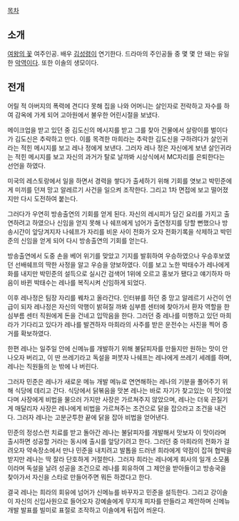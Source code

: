 [[목차]]
== 소개 ==
[[여왕의 꽃]] 여주인공. 배우 [[김성령]]이 연기한다.  드라마의 주인공들 중 몇 몇 안 돼는 유일한 [[악역]]이다. 또한 이솔의 생모이다.

== 전개 ==
어릴 적 아버지의 폭력에 견디다 못해 집을 나와 어머니는 살인자로 전락하고 자수를 하여 감옥에 가게 되어 고아원에서 불우한 어린시절을 보냈다.

메이크업을 받고 있던 중 김도신의 메시지를 받고 그를 찾아 건물에서 살랑이를 벌이다가 김도신은 추락하고 만다. 이를 목격한 마희라는 추락한 김도신을 구하려다가 살인귀라는 적힌 메시지를 보고 레나 정에게 보낸다. 그러자 레나 정은 자신에게 보낸 살인귀라는 적힌 메시지를 보고 자신의 과거가 탈로 날까봐 시상식에서 MC자리를 은퇴한다는 선언을 하였다.

미국의 레스토랑에서 일을 하면서 경력을 쌓다가 출세하기 위해 기회를 엿보고 박민준에게 미끼를 던져 망고 알레르기 사건을 일으켜 조작한다. 그리고 1차 면접에 보고 떨어졌지만 다시 도전하여 붙는다. 

그러다가 우연히 방송출연의 기회를 얻게 된다. 자신의 레시피가 담긴 요리를 가지고 출연하려고 하였으나 신임을 얻지 못해 나 쉐프에게 넘어가 출연정지를 당할 뻔했으나 방송시간이 앞당겨지자 나쉐프가 자리를 비운 사이 전화가 오자 전화기록을 삭제하고 박민준의 신임을 얻게 되어 다시 방송출연의 기회를 얻는다.

방송출연에서 도중 손을 베어 위기를 맞았고 기지를 발휘하여 우승하였으나 우승후보였던 선배쉐프의 딱한 사정을 알고 우승을 양보하였다. 이를 보고 노한 박태수가 레나에게 화를 내지만 박민준의 설득으로 실시간 검색어 1위에 오르고 홍보가 됐다고 얘기하자 마음이 바뀐 박태수는 레나를 복직시켜 신임하게 되었다. 

이후 레나정은 팀장 자리를 꿰차고 올라간다. 인터뷰를 하던 중 망고 알레르기 사건이 언급이 되자 레나정은 자신의 악행이 밝혀질 까봐 심부름 센터에 찾아가서 환자 역할을 한 심부름 센터 직원에게 돈을 건네고 입막음을 한다. 그러던 중 레나를 미행하고 있던 마희라가 기다리고 있다가 레나를 발견하자 마희라의 사주를 받은 운전수는 사진을 찍어 증거를 확보하였다.

한편 레나는 일주일 안에 신메뉴를 개발하기 위해 불닭피자를 만들지만 원하는 맛이 안 나오자 버리고, 이 딴 쓰레기라고 독설을 퍼붓자 나쉐프는 레나에게 쓰레기 세례를 하며, 레나는 직원들의 눈 밖에 나 버린다. 

그러자 민준은 레나가 새로운 메뉴 개발 메뉴로 연연해하는 레나의 기분을 풀어주기 위해 식당에 데리고 간다. 식당에서 닭볶음을 맛본 레나는 바로 자기가 찾고있는 이 맛이었다며 사장에게 비법을 물으러 가지만 사장은 가르쳐주지 않았으며, 레나는 더욱 끈질기게 매달리자 사장은 레나에게 비법을 가르쳐주는 조건으로 닭을 잡으라고 조건을 내건다. 그러자 레나는 고분군투한 끝에 닭을 잡아 비법을 얻어낸다.

민준의 정성스런 치료를 받고 돌아간 레나는 불닭피자를 개발해서 맛보자 이 맛이라며 출시하면 성공할 거라는 동시에 출시를 앞당기려고 한다. 그러던 중 마희라의 전화가 걸려오자 약속장소에서 만나 민준을 내치려고 발톱을 드러낸 희라에게 약점이 잡혀 협박을 받지만 레나는 딱 잘라 단호하게 거절한다. 그러자 희라는 레나에게 회사의 일개 소모품이라며 독설을 날려 성공을 조건으로 레나를 회유하여 그 제안을 받아들이고 방송국을 찾아가서 자신을 스타로 만들어주면 뭐든 하겠다고 한다. 

결국 레나는 희라의 회유에 넘어가 신메뉴를 바꾸자고 민준을 설득한다. 그리고 강이솔이 자신의 신입사원으로 들어오자 강예솔에게 무지개 피자를 만들라고 제안하며 신메뉴 개발 발표를 빌미로 표절로 조작하고 이솔에게 뒤집어 씌운다.
